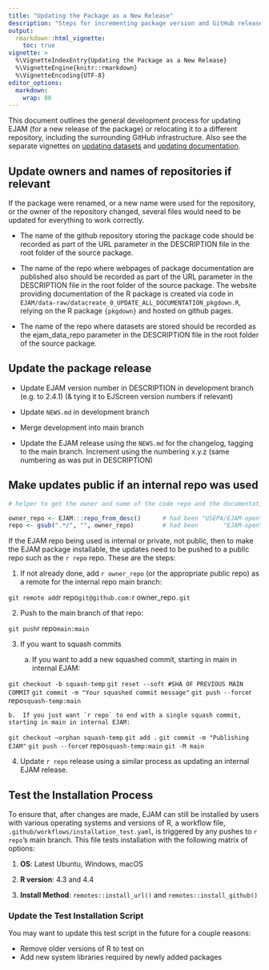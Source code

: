 ```yaml
---
title: "Updating the Package as a New Release"
description: "Steps for incrementing package version and GitHub releases"
output: 
  rmarkdown::html_vignette:
    toc: true
vignette: >
  %\VignetteIndexEntry{Updating the Package as a New Release}
  %\VignetteEngine{knitr::rmarkdown}
  %\VignetteEncoding{UTF-8}
editor_options:
  markdown:
    wrap: 80
---
```


This document outlines the general development process for updating EJAM (for a new release of the package) or relocating it to a different repository, including the surrounding GitHub infrastructure. Also see the separate vignettes on [updating datasets](dev-update-datasets.html) and [updating documentation](dev-update-documentation.html).

## Update owners and names of repositories if relevant

If the package were renamed, or a new name were used for the repository, or the owner of the repository changed, several files would need to be updated for everything to work correctly. 

- The name of the github repository storing the package code should be recorded as part of the URL parameter in the DESCRIPTION file in the root folder of the source package.

- The name of the repo where webpages of package documentation are published also should be recorded as part of the URL parameter in the DESCRIPTION file in the root folder of the source package. The website providing documentation of the R package is created via code in `EJAM/data-raw/datacreate_0_UPDATE_ALL_DOCUMENTATION_pkgdown.R`, relying on the R package `{pkgdown}` and hosted on github pages.

- The name of the repo where datasets are stored should be recorded as the ejam_data_repo parameter in the DESCRIPTION file in the root folder of the source package.

## Update the package release

-   Update EJAM version number in DESCRIPTION in development branch (e.g. to 2.4.1) (& tying it to EJScreen version numbers if relevant)

-   Update `NEWS.md` in development branch

-   Merge development into main branch

-   Update the EJAM release using the `NEWS.md` for the changelog, tagging to the main branch. Increment using the numbering x.y.z (same numbering as was put in DESCRIPTION)

## Make updates public if an internal repo was used

```r
# helper to get the owner and name of the code repo and the documentation repo as specified in the DESCRIPTION file

owner_repo <- EJAM:::repo_from_desc()      # had been "USEPA/EJAM-open"
repo <- gsub(".*/", "", owner_repo)        # had been       "EJAM-open"

```

If the EJAM repo being used is internal or private, not public, then to make the EJAM package installable, the updates need to be pushed to a public repo such as the `r repo` repo. These are the steps:

1. If not already done, add `r owner_repo` (or the appropriate public repo) as a remote for the internal repo main branch:

`    git remote add `r repo` git@github.com:`r owner_repo`.git`

2.  Push to the main branch of that repo:

`    git push `r repo` main:main`

3.  If you want to squash commits

    a.  If you want to add a new squashed commit, starting in main in internal EJAM:

`    git checkout -b squash-temp`
`    git reset --soft #SHA OF PREVIOUS MAIN COMMIT`
`    git commit -m "Your squashed commit message"`
`    git push --force `r repo` squash-temp:main`

    b.  If you just want `r repo` to end with a single squash commit, starting in main in internal EJAM:

`    git checkout –orphan squash-temp`
`    git add .`
`    git commit -m "Publishing EJAM"`
`    git push --force `r repo` squash-temp:main`
`    git -M main`

4.  Update `r repo` release using a similar process as updating an internal EJAM release.

## Test the Installation Process

To ensure that, after changes are made, EJAM can still be installed by users with various operating systems and versions of R, a workflow file, `.github/workflows/installation_test.yaml`, is triggered by any pushes to `r repo`'s main branch. This file tests installation with the following matrix of options:

1.  **OS**: Latest Ubuntu, Windows, macOS

2.  **R version**: 4.3 and 4.4

3.  **Install Method**: `remotes::install_url()` and `remotes::install_github()`

### Update the Test Installation Script

You may want to update this test script in the future for a couple reasons:

-   Remove older versions of R to test on
-   Add new system libraries required by newly added packages

